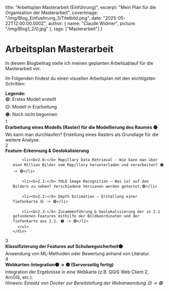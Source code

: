   title: "Arbeitsplan Masterarbeit (Einführung)",
  excerpt: "Mein Plan für die Organisation der Masterarbeit",
  coverImage: "/img/Blog_Einfuehrung_3/Titelbild.png",
  date: "2025-05-22T12:00:00.000Z",
  author: {
    name: "Claude Widmer",
    picture: "/img/Blog1_2/0.jpg"
  },
  tags: ["Masterarbeit"]
}

# Arbeitsplan Masterarbeit

In diesem Blogbeitrag stelle ich meinen geplanten Arbeitsablauf für die Masterarbeit vor.


Im Folgenden findest du einen visuellen Arbeitsplan mit den wichtigsten Schritten:
<div className="timeline-legend">
  <b>Legende:</b><br />
  <span></span> 🟢: Erstes Modell erstellt<br />
  <span></span> 🟡: Modell in Erarbeitung<br />
  <span></span> 🟠: Noch nicht begonnen
</div>


<div className="timeline-container">

  <div className="timeline-step">
    <div className="timeline-number">1</div>
    <div className="timeline-box">
      <b>Erarbeitung eines Modells (Raster) für die Modellierung des Raumes 🟢 </b><br />
      Wo kann man durchlaufen? Erstellung eines Rasters als Grundlage für die weitere Analyse.
    </div>
  </div>

  <div className="timeline-step">
    <div className="timeline-number">2</div>
    <div className="timeline-box">
      <b>Feature-Erkennung & Geolokalisierung</b>
      <ul>

        <li><b>2.0:</b> Mapillary Data Retrieval - Wie kann man über eine Million Bilder vom Mapillary herunterladen und verarbeiten? 🟠 -> 🟢</li>

        <li><b>2.1:</b> YOLO Image Recognition – Was ist auf den Bildern zu sehen? Verschiedene Versionen werden getestet.🟢</li>

        <li><b>2.2:</b> Depth Estimation – Erstellung einer Tiefenkarte.🟡 -> 🟢</li>

        <li><b>2.3:</b> Zusammenführung & Geolokalisierung der in 2.1 gefundenen Features mithilfe der Bildkoordinaten und der Tiefenkarte aus 2.2. 🟠 -> 🟢</li>
      </ul>
    </div>
  </div>

  <div className="timeline-step">
    <div className="timeline-number">3</div>
    <div className="timeline-box">
      <b>Klassifizierung der Features auf Schulwegsicherheit🟠</b><br />
      Anwendung von ML-Methoden oder Bewertung anhand von Literatur.
    </div>
  </div>

  <div className="timeline-step">
    <div className="timeline-number">4</div>
    <div className="timeline-box">
      <b>Webkarten-Integration🟠 -> 🟡 (Serverseitig fertig)</b><br />
      Integration der Ergebnisse in eine Webkarte (z.B. QGIS Web Client 2, ArcGIS, etc.).<br />
      <i>Hinweis: Einsatz von Docker zur Bereitstellung der Webanwendung.🟡 -> 🟢</i>
    </div>
  </div>

</div>

